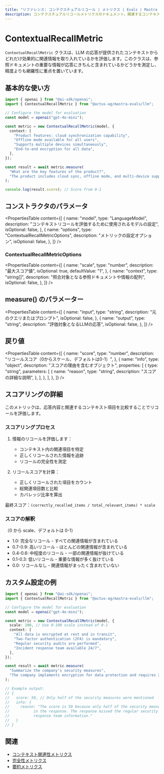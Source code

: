 ```yaml
---
title: "リファレンス: コンテクスチュアルリコール | メトリクス | Evals | Mastra ドキュメント"
description: コンテクスチュアルリコールメトリクスのドキュメント。関連するコンテキストを取り入れたLLMの応答の完全性を評価します。
---
```


# ContextualRecallMetric

`ContextualRecallMetric` クラスは、LLM の応答が提供されたコンテキストからどれだけ効果的に関連情報を取り入れているかを評価します。このクラスは、参照ドキュメントの重要な情報が応答にきちんと含まれているかどうかを測定し、精度よりも網羅性に重点を置いています。

## 基本的な使い方

```typescript
import { openai } from "@ai-sdk/openai";
import { ContextualRecallMetric } from "@actus-ag/mastra-evals/llm";

// Configure the model for evaluation
const model = openai("gpt-4o-mini");

const metric = new ContextualRecallMetric(model, {
  context: [
    "Product features: cloud synchronization capability",
    "Offline mode available for all users",
    "Supports multiple devices simultaneously",
    "End-to-end encryption for all data",
  ],
});

const result = await metric.measure(
  "What are the key features of the product?",
  "The product includes cloud sync, offline mode, and multi-device support.",
);

console.log(result.score); // Score from 0-1
```

## コンストラクタのパラメータ

<PropertiesTable
  content={[
    {
      name: "model",
      type: "LanguageModel",
      description: "コンテキストリコールを評価するために使用されるモデルの設定",
      isOptional: false,
    },
    {
      name: "options",
      type: "ContextualRecallMetricOptions",
      description: "メトリックの設定オプション",
      isOptional: false,
    },
  ]}
/>

### ContextualRecallMetricOptions

<PropertiesTable
  content={[
    {
      name: "scale",
      type: "number",
      description: "最大スコア値",
      isOptional: true,
      defaultValue: "1",
    },
    {
      name: "context",
      type: "string[]",
      description: "照合対象となる参照ドキュメントや情報の配列",
      isOptional: false,
    },
  ]}
/>

## measure() のパラメーター

<PropertiesTable
  content={[
    {
      name: "input",
      type: "string",
      description: "元のクエリまたはプロンプト",
      isOptional: false,
    },
    {
      name: "output",
      type: "string",
      description: "評価対象となるLLMの応答",
      isOptional: false,
    },
  ]}
/>

## 戻り値

<PropertiesTable
  content={[
    {
      name: "score",
      type: "number",
      description: "リコールスコア（0からスケール、デフォルトは0-1）",
    },
    {
      name: "info",
      type: "object",
      description: "スコアの理由を含むオブジェクト",
      properties: [
        {
          type: "string",
          parameters: [
            {
              name: "reason",
              type: "string",
              description: "スコアの詳細な説明",
            },
          ],
        },
      ],
    },
  ]}
/>

## スコアリングの詳細

このメトリックは、応答内容と関連するコンテキスト項目を比較することでリコールを評価します。

### スコアリングプロセス

1. 情報のリコールを評価します：

   - コンテキスト内の関連項目を特定
   - 正しくリコールされた情報を追跡
   - リコールの完全性を測定

2. リコールスコアを計算：
   - 正しくリコールされた項目をカウント
   - 総関連項目数と比較
   - カバレッジ比率を算出

最終スコア：`(correctly_recalled_items / total_relevant_items) * scale`

### スコアの解釈

（0 から scale、デフォルトは 0-1）

- 1.0: 完全なリコール - すべての関連情報が含まれている
- 0.7-0.9: 高いリコール - ほとんどの関連情報が含まれている
- 0.4-0.6: 中程度のリコール - 一部の関連情報が抜けている
- 0.1-0.3: 低いリコール - 重要な情報が多く抜けている
- 0.0: リコールなし - 関連情報がまったく含まれていない

## カスタム設定の例

```typescript
import { openai } from "@ai-sdk/openai";
import { ContextualRecallMetric } from "@actus-ag/mastra-evals/llm";

// Configure the model for evaluation
const model = openai("gpt-4o-mini");

const metric = new ContextualRecallMetric(model, {
  scale: 100, // Use 0-100 scale instead of 0-1
  context: [
    "All data is encrypted at rest and in transit",
    "Two-factor authentication (2FA) is mandatory",
    "Regular security audits are performed",
    "Incident response team available 24/7",
  ],
});

const result = await metric.measure(
  "Summarize the company's security measures",
  "The company implements encryption for data protection and requires 2FA for all users.",
);

// Example output:
// {
//   score: 50, // Only half of the security measures were mentioned
//   info: {
//     reason: "The score is 50 because only half of the security measures were mentioned
//           in the response. The response missed the regular security audits and incident
//           response team information."
//   }
// }
```

## 関連

- [コンテキスト関連性メトリクス](./context-relevancy)
- [完全性メトリクス](./completeness)
- [要約メトリクス](./summarization)
